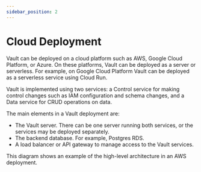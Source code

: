 ```yaml
---
sidebar_position: 2
---
```


# Cloud Deployment

Vault can be deployed on a cloud platform such as AWS, Google Cloud Platform, or Azure. On these platforms, Vault can be deployed as a server or serverless. For example, on Google Cloud Platform Vault can be deployed as a serverless service using Cloud Run. 

Vault is implemented using two services: a Control service for making control changes such as IAM configuration and schema changes, and a Data service for CRUD operations on data. 

The main elements in a Vault deployment are:
* The Vault server. There can be one server running both services, or the services may be deployed separately.
* The backend database. For example, Postgres RDS.
* A load balancer or API gateway to manage access to the Vault services.

This diagram shows an example of the high-level architecture in an AWS deployment.

<div className="row">
  <div className="col col--8 col--offset-2">
    <div className="col-demo padding-top--md">
      <Zoom>
        <ThemedImage className="small" sources={{
          light: useBaseUrl('/img/vault-aws-deployment-light.svg'),
          dark: useBaseUrl('/img/vault-aws-deployment-dark.svg'),
        }} alt="The Vault hierarchy"/>
      </Zoom>
    </div>
  </div>
</div>
